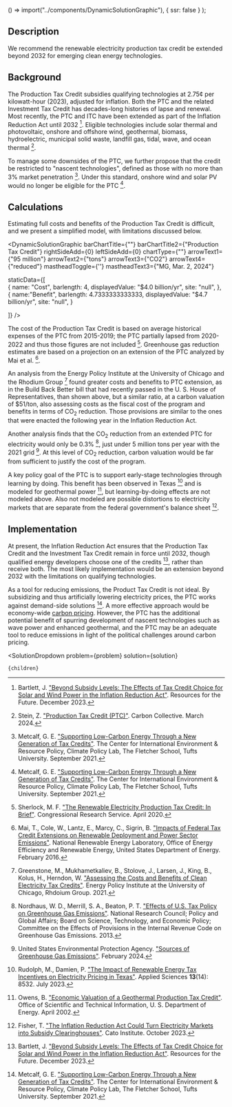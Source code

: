 
  () => import("../components/DynamicSolutionGraphic"),
  { ssr: false }
);


## Description

We recommend the renewable electricity production tax credit be extended beyond 2032 for emerging clean energy technologies.

## Background

The Production Tax Credit subsidies qualifying technologies at 2.75¢ per kilowatt-hour (2023), adjusted for inflation. Both the PTC and the related Investment Tax Credit has decades-long histories of lapse and renewal. Most recently, the PTC and ITC have been extended as part of the Inflation Reduction Act until 2032 [^"3"]. Eligible technologies include solar thermal and photovoltaic, onshore and offshore wind, geothermal, biomass, hydroelectric, municipal solid waste, landfill gas, tidal, wave, and ocean thermal [^"4"].

To manage some downsides of the PTC, we further propose that the credit be restricted to "nascent technologies", defined as those with no more than 3% market penetration [^"7"]. Under this standard, onshore wind and solar PV would no longer be eligible for the PTC [^"7"].

## Calculations

Estimating full costs and benefits of the Production Tax Credit is difficult, and we present a simplified model, with limitations discussed below.

<DynamicSolutionGraphic
  barChartTitle={""}
  barChartTitle2={"Production Tax Credit"}
  rightSideAdd={0}
  leftSideAdd={0}
  chartType={""}
  arrowText1={"95 million"}
  arrowText2={"tons"}
  arrowText3={"CO2"}
  arrowText4={"reduced"}
  mastheadToggle={''}
  mastheadText3={"MG, Mar. 2, 2024"}
  
  
  staticData={[   
    {
      name: "Cost",
      barlength: 4,
      displayedValue: "$4.0 billion/yr",
      site: "null",
    },   
	{
	  name:"Benefit",
      barlength: 4.7333333333333,
      displayedValue: "$4.7 billion/yr",
      site: "null",
	}
        
  ]}
/>

The cost of the Production Tax Credit is based on average historical expenses of the PTC from 2015-2019; the PTC partially lapsed from 2020-2022 and thus those figures are not included [^"21"]. Greenhouse gas reduction estimates are based on a projection on an extension of the PTC analyzed by Mai et al. [^"1"].

An analysis from the Energy Policy Institute at the University of Chicago and the Rhodium Group [^"2"] found greater costs and benefits to PTC extension, as in the Build Back Better bill that had recently passed in the U. S. House of Representatives, than shown above, but a similar ratio, at a carbon valuation of $51/ton, also assessing costs as the fiscal cost of the program and benefits in terms of CO<sub>2</sub> reduction. Those provisions are similar to the ones that were enacted the following year in the Inflation Reduction Act.

Another analysis finds that the CO<sub>2</sub> reduction from an extended PTC for electricity would only be 0.3% [^"6"], just under 5 million tons per year with the 2021 grid [^"5"]. At this level of CO<sub>2</sub> reduction, carbon valuation would be far from sufficient to justify the cost of the program.

A key policy goal of the PTC is to support early-stage technologies through learning by doing. This benefit has been observed in Texas [^"8"] and is modeled for geothermal power [^"9"], but learning-by-doing effects are not modeled above. Also not modeled are possible distortions to electricity markets that are separate from the federal government's balance sheet [^"10"].


## Implementation

At present, the Inflation Reduction Act ensures that the Production Tax Credit and the Investment Tax Credit remain in force until 2032, though qualified energy developers choose one of the credits [^"3"], rather than receive both. The most likely implementation would be an extension beyond 2032 with the limitations on qualifying technologies.

As a tool for reducing emissions, the Product Tax Credit is not ideal. By subsidizing and thus artificially lowering electricity prices, the PTC works against demand-side solutions [^"7"]. A more effective approach would be economy-wide <a href="/energy/energy_socioeconomics/carbon_pricing_e">carbon pricing</a>. However, the PTC has the additional potential benefit of spurring development of nascent technologies such as wave power and enhanced geothermal, and the PTC may be an adequate tool to reduce emissions in light of the political challenges around carbon pricing.




[^"1"]: Mai, T., Cole, W., Lantz, E., Marcy, C., Sigrin, B. ["Impacts of Federal Tax Credit Extensions on Renewable Deployment and Power Sector Emissions"](https://www.energy.gov/eere/analysis/articles/impacts-federal-tax-credit-extensions-renewable-deployment-and-power-sector). National Renewable Energy Laboratory, Office of Energy Efficiency and Renewable Energy, United States Department of Energy. February 2016.

[^"2"]: Greenstone, M., Mukhametkaliev, B., Stolove, J., Larsen, J., King, B., Kolus, H., Herndon, W. ["Assessing the Costs and Benefits of Clean Electricity Tax Credits"](https://epic.uchicago.edu/area-of-focus/assessing-the-costs-and-benefits-of-clean-electricity-tax-credits/). Energy Policy Institute at the University of Chicago, Rhdoium Group. 2021.

[^"3"]: Bartlett, J. ["Beyond Subsidy Levels: The Effects of Tax Credit Choice for Solar and Wind Power in the Inflation Reduction Act"](https://www.rff.org/publications/reports/beyond-subsidy-levels-the-effects-of-tax-credit-choice-for-solar-and-wind-power-in-the-inflation-reduction-act/). Resources for the Future. December 2023.

[^"4"]: Stein, Z. ["Production Tax Credit (PTC)"](https://www.carboncollective.co/sustainable-investing/production-tax-credit-ptc). Carbon Collective. March 2024.

[^"5"]: United States Environmental Protection Agency. ["Sources of Greenhouse Gas Emissions"](https://www.epa.gov/ghgemissions/sources-greenhouse-gas-emissions). February 2024.

[^"6"]: Nordhaus, W. D., Merrill, S. A., Beaton, P. T. ["Effects of U.S. Tax Policy on Greenhouse Gas Emissions"](https://nap.nationalacademies.org/catalog/18299/effects-of-us-tax-policy-on-greenhouse-gas-emissions). National Research Council; Policy and Global Affairs; Board on Science, Technology, and Economic Policy; Committee on the Effects of Provisions in the Internal Revenue Code on Greenhouse Gas Emissions. 2013.

[^"7"]: Metcalf, G. E. ["Supporting Low-Carbon Energy Through a New Generation of Tax Credits"](https://sites.tufts.edu/cierp/files/2021/09/CPL_Policy_Brief_US_Tax-Credits.pdf). The Center for International Environment & Resource Policy, Climate Policy Lab, The Fletcher School, Tufts University. September 2021.

[^"8"]: Rudolph, M., Damien, P. ["The Impact of Renewable Energy Tax Incentives on Electricity Pricing in Texas"](https://www.mdpi.com/2076-3417/13/14/8532). Applied Sciences <b>13</b>(14): 8532. July 2023.

[^"9"]: Owens, B. ["Economic Valuation of a Geothermal Production Tax Credit"](https://www.osti.gov/biblio/15000422). Office of Scientific and Technical Information, U. S. Department of Energy. April 2002.

[^"10"]: Fisher, T. ["The Inflation Reduction Act Could Turn Electricity Markets into Subsidy Clearinghouses"](https://www.cato.org/blog/inflation-reduction-act-could-turn-electricity-markets-subsidy-clearinghouses). Cato Institute. October 2023.

[^"21"]: Sherlock, M. F. ["The Renewable Electricity Production Tax Credit: In Brief"](https://crsreports.congress.gov/product/details?prodcode=R43453). Congressional Research Service. April 2020.

  <SolutionDropdown 
    problem={problem} 
    solution={solution}
  >
    {children}
  </SolutionDropdown>